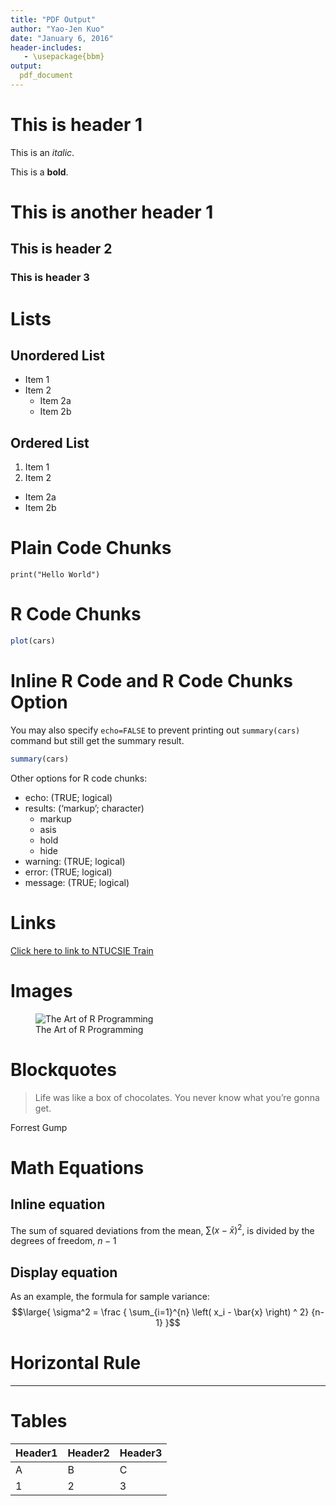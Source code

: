 ```yaml
---
title: "PDF Output"
author: "Yao-Jen Kuo"
date: "January 6, 2016"
header-includes:
   - \usepackage{bbm}
output: 
  pdf_document
---
```


# This is header 1

This is an *italic*.

This is a **bold**.

# This is another header 1

## This is header 2

### This is header 3

# Lists

## Unordered List

* Item 1
* Item 2
    * Item 2a
    * Item 2b

## Ordered List

1. Item 1
2. Item 2
  * Item 2a
  * Item 2b

# Plain Code Chunks

```
print("Hello World")
```

# R Code Chunks

```r
plot(cars)
```

# Inline R Code and R Code Chunks Option

You may also specify `echo=FALSE` to prevent printing out `summary(cars)` command but still get the summary result.

```r
summary(cars)
```

Other options for R code chunks:

* echo: (TRUE; logical)
* results: ('markup'; character)
    * markup
    * asis
    * hold
    * hide
* warning: (TRUE; logical)
* error: (TRUE; logical)
* message: (TRUE; logical)

# Links

[Click here to link to NTUCSIE Train](https://www.csie.ntu.edu.tw/train/)

# Images

![The Art of R Programming](C:/NTUTrainRL2/image/rRuperman.jpg)

# Blockquotes

> Life was like a box of chocolates. You never know what you're gonna get.

Forrest Gump

# Math Equations

## Inline equation

The sum of squared deviations from the mean, $\sum \left( x - \bar{x} \right)^2$, is divided by the degrees of freedom, $n-1$

## Display equation

As an example, the formula for sample variance:$$\large{ \sigma^2 = \frac { \sum_{i=1}^{n} \left( x_i - \bar{x} \right) ^ 2} {n-1} }$$

# Horizontal Rule

---

# Tables

Header1 | Header2 | Header3
--- | --- | ---
A | B | C
1 | 2 | 3